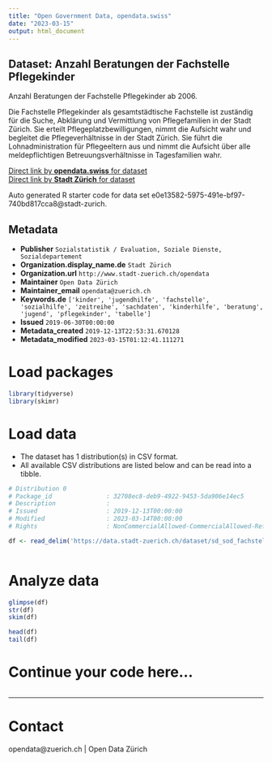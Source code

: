 ```yaml
---
title: "Open Government Data, opendata.swiss"
date: "2023-03-15"
output: html_document
---
```


## Dataset: Anzahl Beratungen der Fachstelle Pflegekinder

Anzahl Beratungen der Fachstelle Pflegekinder ab 2006.

Die Fachstelle Pflegekinder als gesamtstädtische Fachstelle ist zuständig für die Suche, Abklärung und Vermittlung von Pflegefamilien in der Stadt Zürich. Sie erteilt Pflegeplatzbewilligungen, nimmt die Aufsicht wahr und begleitet die Pflegeverhältnisse in der Stadt Zürich. Sie führt die Lohnadministration für Pflegeeltern aus und nimmt die Aufsicht über alle meldepflichtigen Betreuungsverhältnisse in Tagesfamilien wahr.


[Direct link by **opendata.swiss** for dataset](https://opendata.swiss/de/dataset/anzahl-beratungen-der-fachstelle-pflegekinder)<br>
[Direct link by **Stadt Zürich** for dataset](https://data.stadt-zuerich.ch/dataset/sd_sod_fachstelle_pflegekinder)

Auto generated R starter code for data set e0e13582-5975-491e-bf97-740bd817cca8@stadt-zurich.

## Metadata

- **Publisher** `Sozialstatistik / Evaluation, Soziale Dienste, Sozialdepartement`
- **Organization.display_name.de** `Stadt Zürich`
- **Organization.url** `http://www.stadt-zuerich.ch/opendata`
- **Maintainer** `Open Data Zürich`
- **Maintainer_email** `opendata@zuerich.ch`
- **Keywords.de** `['kinder', 'jugendhilfe', 'fachstelle', 'sozialhilfe', 'zeitreihe', 'sachdaten', 'kinderhilfe', 'beratung', 'jugend', 'pflegekinder', 'tabelle']`
- **Issued** `2019-06-30T00:00:00`
- **Metadata_created** `2019-12-13T22:53:31.670128`
- **Metadata_modified** `2023-03-15T01:12:41.111271`


# Load packages

```r

library(tidyverse)
library(skimr)

```

# Load data

-   The dataset has 1 distribution(s) in CSV format.
-   All available CSV distributions are listed below and can be read into a tibble.

```r

# Distribution 0
# Package_id               : 32708ec8-deb9-4922-9453-5da906e14ec5
# Description              : 
# Issued                   : 2019-12-13T00:00:00
# Modified                 : 2023-03-14T00:00:00
# Rights                   : NonCommercialAllowed-CommercialAllowed-ReferenceNotRequired

df <- read_delim('https://data.stadt-zuerich.ch/dataset/sd_sod_fachstelle_pflegekinder/download/sd_sod_fachstelle_pflegekinder.csv')



```

# Analyze data

```r

glimpse(df)
str(df)
skim(df)

head(df)
tail(df)

```

# Continue your code here...

```r

```

------------------------------------------------------------------------

# Contact

opendata@zuerich.ch | Open Data Zürich
